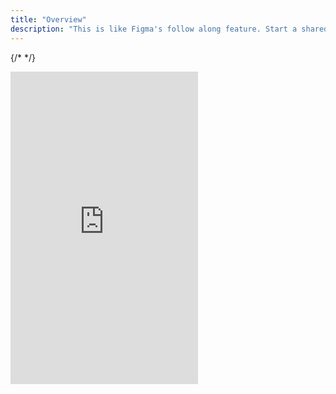 ```yaml
---
title: "Overview"
description: "This is like Figma's follow along feature. Start a shared session in a click. One person is the leader, and whatever they do - like clicking, scrolling, or navigating - happens automatically on everyone else's screen."
---
```

{/* <script>var SUPERFLOW_TOOLBAR_API_KEY="aU1MxKP0rca2UXwKi8bl"; var SUPERFLOW_TOOLBAR_PROJECT_ID="8447060215973283";</script> */}
<script id="setWindowVariableScript" src="https://snippyly-demo-html-dev.web.app/set-window-variable.js?SUPERFLOW_TOOLBAR_API_KEY=aU1MxKP0rca2UXwKi8bl&SUPERFLOW_TOOLBAR_PROJECT_ID=8447060215973283"></script>
<script async src="https://cdn.jsdelivr.net/npm/@usesuperflow/toolbar/superflow.min.js"></script>

  <Frame>
  <iframe
    src="https://snippyly-demo-html-dev.web.app/landing-page-demo.html?feature=flock"
    scrolling="no"
    frameborder="0"
    class="w-full"
    height="500px"
  ></iframe>
  </Frame>